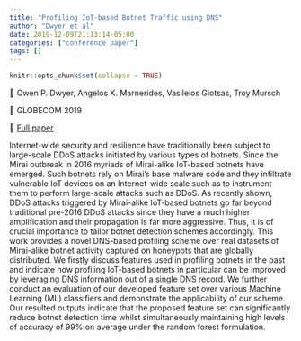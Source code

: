```yaml
---
title: "Profiling IoT-based Botnet Traffic using DNS"
author: "Dwyer et al"
date: 2019-12-09T21:13:14-05:00
categories: ["conference paper"]
tags: []
---
```


```r
knitr::opts_chunk$set(collapse = TRUE)
```

👥 Owen P. Dwyer, Angelos K. Marnerides, Vasileios Giotsas, Troy Mursch

📕 GLOBECOM 2019

📄 [Full paper](http://www.research.lancs.ac.uk/portal/en/publications/profiling-iotbased-botnet-traffic-using-dns%28b0098859-7762-473f-8f76-e8fe7ab27ac8%29.html)  


Internet-wide security and resilience have traditionally been subject to large-scale DDoS attacks initiated by various types of botnets. Since the Mirai outbreak in 2016 myriads of Mirai-alike IoT-based botnets have emerged. Such botnets rely on Mirai’s base malware code and they infiltrate vulnerable IoT devices on an Internet-wide scale such as to instrument them to perform large-scale attacks such as DDoS. As recently shown, DDoS attacks triggered by Mirai-alike IoT-based botnets go far beyond traditional pre-2016 DDoS attacks since they have a much higher amplification and their propagation is far more aggressive. Thus, it is of crucial importance to tailor botnet detection schemes accordingly. This work provides a novel DNS-based profiling scheme over real datasets of Mirai-alike botnet activity captured on honeypots that are globally distributed. We firstly discuss features used in profiling botnets in the past and indicate how profiling IoT-based botnets in particular can be improved by leveraging DNS information out of a single DNS record. We further conduct an evaluation of our developed feature set over various Machine Learning (ML) classifiers and demonstrate the applicability of our scheme. Our resulted outputs indicate that the proposed feature set can significantly reduce botnet detection time whilst simultaneously maintaining high levels of accuracy of 99% on average under the random forest formulation.

